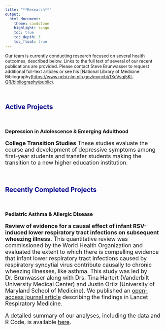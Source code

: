 ```yaml
---
title: "**Research**"
output:
  html_document:
    theme: sandstone
    highlight: tango
    toc: true
    toc_depth: 3
    toc_float: true
---
```


Our team is currently conducting research focused on several health outcomes, described below. Links to the full text of several of our recent publications are provided. Please contact Steve Brunwasser to request additional full-text articles or see his [National Library of Medicine Bibliography]<https://www.ncbi.nlm.nih.gov/myncbi/1XeVsqj5Kl-QR/bibliography/public/>.

<br>

## <span style="color: darkblue;">**Active Projects** </span>

<br>

### **Depression in Adolescence & Emerging Adulthood**

<font size="4"> 

**College Transition Studies**
These studies evaluate the course and development of depressive symptoms among first-year students and transfer students making the transition to a new higher education institution.

</font>



<br>

## <span style="color: darkblue;">**Recently Completed Projects** </span>
<br>

### **Pediatric Asthma & Allergic Disease** ###

<font size="4"> 

**Review of evidence for a causal effect of infant RSV-induced lower respiratory tract infections on subsequent wheezing illness.**
This quantitative review was commissioned by the World Health Organization and evaluated the extent to which there is compelling evidence that infant lower respiratory tract infections caused by respiratory syncytial virus contribute causally to chronic wheezing illnesses, like asthma. This study was led by Dr. Brunwasser along with Drs. Tina Hartert (Vanderbilt University Medical Center) and Justin Ortiz (University of Maryland School of Medicine). We published an [open-access journal article](https://www.thelancet.com/journals/lanres/article/PIIS2213-2600(20)30109-0/fulltext) describing the findings in Lancet Respiratory Medicine. 

A detailed summary of our analyses, including the data and R Code, is available [here](https://brunwasser.github.io/whorsv.github.io/index.html). 

</font>